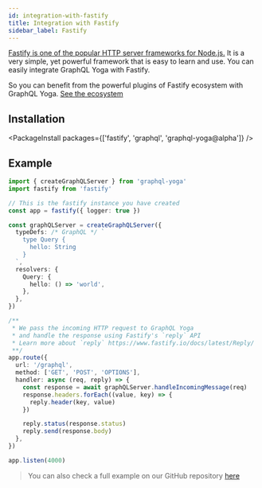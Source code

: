 ```yaml
---
id: integration-with-fastify
title: Integration with Fastify
sidebar_label: Fastify
---
```


[Fastify is one of the popular HTTP server frameworks for Node.js.](https://www.fastify.io/) It is a very simple, yet powerful framework that is easy to learn and use.
You can easily integrate GraphQL Yoga with Fastify.

So you can benefit from the powerful plugins of Fastify ecosystem with GraphQL Yoga.
[See the ecosystem](https://www.fastify.io/docs/latest/Guides/Ecosystem/)

## Installation

<PackageInstall packages={['fastify', 'graphql', 'graphql-yoga@alpha']} />

## Example

```ts
import { createGraphQLServer } from 'graphql-yoga'
import fastify from 'fastify'

// This is the fastify instance you have created
const app = fastify({ logger: true })

const graphQLServer = createGraphQLServer({
  typeDefs: /* GraphQL */ `
    type Query {
      hello: String
    }
  `,
  resolvers: {
    Query: {
      hello: () => 'world',
    },
  },
})

/**
 * We pass the incoming HTTP request to GraphQL Yoga
 * and handle the response using Fastify's `reply` API
 * Learn more about `reply` https://www.fastify.io/docs/latest/Reply/
 **/
app.route({
  url: '/graphql',
  method: ['GET', 'POST', 'OPTIONS'],
  handler: async (req, reply) => {
    const response = await graphQLServer.handleIncomingMessage(req)
    response.headers.forEach((value, key) => {
      reply.header(key, value)
    })

    reply.status(response.status)
    reply.send(response.body)
  },
})

app.listen(4000)
```

> You can also check a full example on our GitHub repository [here](https://github.com/dotansimha/graphql-yoga/tree/master/examples/fastify)
